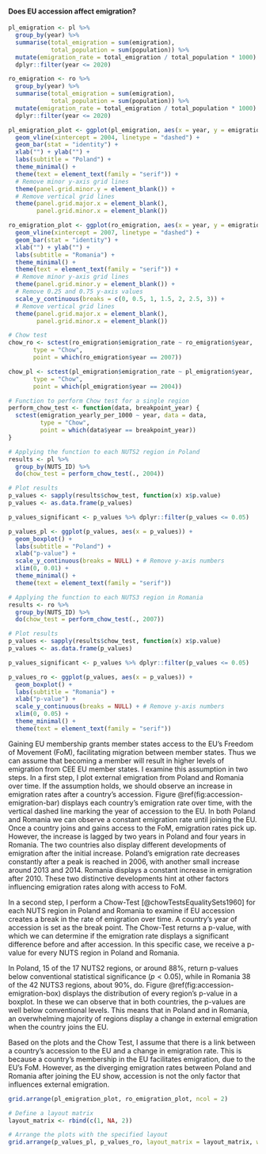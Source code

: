 #### Does EU accession affect emigration?  

```r
pl_emigration <- pl %>% 
  group_by(year) %>% 
  summarise(total_emigration = sum(emigration),
            total_population = sum(population)) %>% 
  mutate(emigration_rate = total_emigration / total_population * 1000) %>% 
  dplyr::filter(year <= 2020)

ro_emigration <- ro %>% 
  group_by(year) %>% 
  summarise(total_emigration = sum(emigration),
            total_population = sum(population)) %>% 
  mutate(emigration_rate = total_emigration / total_population * 1000) %>% 
  dplyr::filter(year <= 2020)

pl_emigration_plot <- ggplot(pl_emigration, aes(x = year, y = emigration_rate)) +
  geom_vline(xintercept = 2004, linetype = "dashed") +
  geom_bar(stat = "identity") +
  xlab("") + ylab("") +
  labs(subtitle = "Poland") +
  theme_minimal() +
  theme(text = element_text(family = "serif")) +
  # Remove minor y-axis grid lines
  theme(panel.grid.minor.y = element_blank()) +
  # Remove vertical grid lines
  theme(panel.grid.major.x = element_blank(),
        panel.grid.minor.x = element_blank())

ro_emigration_plot <- ggplot(ro_emigration, aes(x = year, y = emigration_rate)) +
  geom_vline(xintercept = 2007, linetype = "dashed") +
  geom_bar(stat = "identity") +
  xlab("") + ylab("") +
  labs(subtitle = "Romania") +
  theme_minimal() +
  theme(text = element_text(family = "serif")) +
  # Remove minor y-axis grid lines
  theme(panel.grid.minor.y = element_blank()) +
  # Remove 0.25 and 0.75 y-axis values
  scale_y_continuous(breaks = c(0, 0.5, 1, 1.5, 2, 2.5, 3)) +
  # Remove vertical grid lines
  theme(panel.grid.major.x = element_blank(),
        panel.grid.minor.x = element_blank())

# Chow test
chow_ro <- sctest(ro_emigration$emigration_rate ~ ro_emigration$year,
       type = "Chow",
       point = which(ro_emigration$year == 2007))

chow_pl <- sctest(pl_emigration$emigration_rate ~ pl_emigration$year,
       type = "Chow",
       point = which(pl_emigration$year == 2004))
```

```r
# Function to perform Chow test for a single region
perform_chow_test <- function(data, breakpoint_year) {
  sctest(emigration_yearly_per_1000 ~ year, data = data,
         type = "Chow",
         point = which(data$year == breakpoint_year))
}

# Applying the function to each NUTS2 region in Poland
results <- pl %>%
  group_by(NUTS_ID) %>%
  do(chow_test = perform_chow_test(., 2004))

# Plot results
p_values <- sapply(results$chow_test, function(x) x$p.value)
p_values <- as.data.frame(p_values)

p_values_significant <- p_values %>% dplyr::filter(p_values <= 0.05)

p_values_pl <- ggplot(p_values, aes(x = p_values)) +
  geom_boxplot() +
  labs(subtitle = "Poland") +
  xlab("p-value") +
  scale_y_continuous(breaks = NULL) + # Remove y-axis numbers
  xlim(0, 0.01) +
  theme_minimal() +
  theme(text = element_text(family = "serif"))

# Applying the function to each NUTS3 region in Romania
results <- ro %>%
  group_by(NUTS_ID) %>%
  do(chow_test = perform_chow_test(., 2007))

# Plot results
p_values <- sapply(results$chow_test, function(x) x$p.value)
p_values <- as.data.frame(p_values)

p_values_significant <- p_values %>% dplyr::filter(p_values <= 0.05)

p_values_ro <- ggplot(p_values, aes(x = p_values)) +
  geom_boxplot() +
  labs(subtitle = "Romania") +
  xlab("p-value") +
  scale_y_continuous(breaks = NULL) + # Remove y-axis numbers
  xlim(0, 0.05) +
  theme_minimal() +
  theme(text = element_text(family = "serif"))
```

Gaining EU membership grants member states access to the EU’s Freedom of Movement (FoM), facilitating migration between member states. Thus we can assume that becoming a member will result in higher levels of emigration from CEE EU member states. I examine this assumption in two steps. In a first step, I plot external emigration from Poland and Romania over time. If the assumption holds, we should observe an increase in emigration rates after a country’s accession. Figure \@ref(fig:accession-emigration-bar) displays each country’s emigration rate over time, with the vertical dashed line marking the year of accession to the EU. In both Poland and Romania we can observe a constant emigration rate until joining the EU. Once a country joins and gains access to the FoM, emigration rates pick up. However, the increase is lagged by two years in Poland and four years in Romania. The two countries also display different developments of emigration after the initial increase. Poland’s emigration rate decreases constantly after a peak is reached in 2006, with another small increase around 2013 and 2014. Romania displays a constant increase in emigration after 2010. These two distinctive developments hint at other factors influencing emigration rates along with access to FoM.

In a second step, I perform a Chow-Test [@chowTestsEqualitySets1960] for each NUTS region in Poland and Romania to examine if EU accession creates a break in the rate of emigration over time. A country’s year of accession is set as the break point. The Chow-Test returns a p-value, with which we can determine if the emigration rate displays a significant difference before and after accession. In this specific case, we receive a p-value for every NUTS region in Poland and Romania.

In Poland, 15 of the 17 NUTS2 regions, or around $88\%$, return p-values below conventional statistical significance ($p < 0.05$), while in Romania 38 of the 42 NUTS3 regions, about $90\%$, do. Figure \@ref(fig:accession-emigration-box) displays the distribution of every region’s p-value in a boxplot. In these we can observe that in both countries, the p-values are well below conventional levels. This means that in Poland and in Romania, an overwhelming majority of regions display a change in external emigration when the country joins the EU. 

Based on the plots and the Chow Test, I assume that there is a link between a country’s accession to the EU and a change in emigration rate. This is because a country’s membership in the EU facilitates emigration, due to the EU’s FoM. However, as the diverging emigration rates between Poland and Romania after joining the EU show, accession is not the only factor that influences external emigration.

```r
grid.arrange(pl_emigration_plot, ro_emigration_plot, ncol = 2)
```

```r
# Define a layout matrix
layout_matrix <- rbind(c(1, NA, 2))

# Arrange the plots with the specified layout
grid.arrange(p_values_pl, p_values_ro, layout_matrix = layout_matrix, widths = c(1, 0.25, 1))
```
